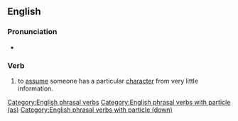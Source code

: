 ==English==

===Pronunciation===
* {{audio|en|En-au-put down as.ogg|Audio (AU)}}

===Verb===
{{en-verb|put<,,put> down as}}

# {{lb|en|idiomatic}} to [[assume]] someone has a particular [[character]] from very little information.
#: {{ux|en|I '''put''' him '''down as''' ignorant, but then discovered he is, in fact, a university professor!}}

[[Category:English phrasal verbs]]
[[Category:English phrasal verbs with particle (as)]]
[[Category:English phrasal verbs with particle (down)]]